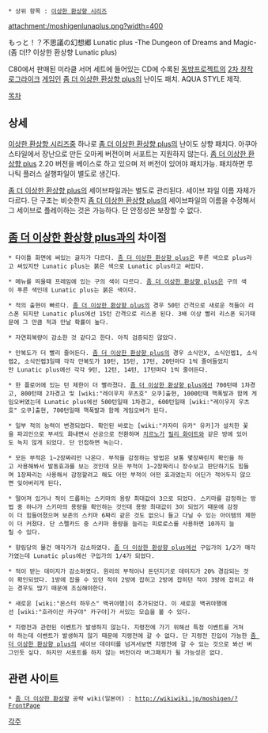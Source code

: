  * 상위 항목 : [[이상한 환상향 시리즈]]

attachment:/moshigenlunaplus.png?width=400

もっと！？不思議の幻想郷 Lunatic plus -The Dungeon of Dreams and Magic- (좀 더!? 이상한 환상향 Lunatic plus)

C80에서 판매된 미라클 서머 세트에 들어있는 CD에 수록된 [[동방프로젝트]]의 [[2차 창작]] [[로그라이크]] [[게임]]인 [[좀 더 이상한 환상향 plus]]의 난이도 패치. AQUA STYLE 제작. 

[[목차]]
== 상세 ==

[[이상한 환상향 시리즈]]중 하나로 [[좀 더 이상한 환상향 plus]]의 난이도 상향 패치다. 아쿠아 스타일에서 장난으로 만든 오마케 버전이며 서포트는 지원하지 않는다. [[좀 더 이상한 환상향 plus]] 2.20 버전을 베이스로 하고 있으며 저 버전이 있어야 패치가능. 패치하면 루나틱 플러스 실행파일이 별도로 생긴다.

[[좀 더 이상한 환상향 plus]]의 세이브파일과는 별도로 관리된다. 세이브 파일 이름 자체가 다르다. 단 구조는 비슷한지 [[좀 더 이상한 환상향 plus]]의 세이브파일의 이름을 수정해서 그 세이브로 플레이하는 것은 가능하다. 단 안정성은 보장할 수 없다.

== [[좀 더 이상한 환상향 plus]]과의 차이점 ==
 * 타이틀 화면에 써있는 글자가 다르다. [[좀 더 이상한 환상향 plus]]은 푸른 색으로 plus라고 써있지만 Lunatic plus는 붉은 색으로 Lunatic plus라고 써있다.

 * 메뉴를 띄울때 프레임에 있는 구의 색이 다르다. [[좀 더 이상한 환상향 plus]]은 구의 색이 푸른 색인데 Lunatic plus는 붉은 색이다.

 * 적의 출현이 빠르다. [[좀 더 이상한 환상향 plus]]의 경우 50턴 간격으로 새로운 적들이 리스폰 되지만 Lunatic plus에선 15턴 간격으로 리스폰 된다. 3배 이상 빨리 리스폰 되기때문에 그 만큼 적과 만날 확률이 높다.

 * 자연회복량이 감소한 것 같다고 한다. 아직 검증되진 않았다.

 * 만복도가 더 빨리 줄어든다. [[좀 더 이상한 환상향 plus]]의 경우 소식인X, 소식인렙1, 소식렙2, 소식인렙3일때 각각 만복도가 10턴, 15턴, 17턴, 20턴마다 1씩 줄어들었지만 Lunatic plus에선 각각 9턴, 12턴, 14턴, 17턴마다 1씩 줄어든다.

 * 한 플로어에 있는 턴 제한이 더 빨라졌다. [[좀 더 이상한 환상향 plus]]에선 700턴때 1차경고, 800턴때 2차경고 및 [wiki:"레이우지 우츠호" 오쿠]출현, 1000턴때 핵폭발과 함께 게임오버였는데 Lunatic plus에선 500턴일때 1차경고, 600턴일때 [wiki:"레이우지 우츠호" 오쿠]출현, 700턴일때 핵폭발과 함께 게임오버가 된다.

 * 일부 적의 능력이 변경되었다. 확인된 바로는 [wiki:"카자미 유카" 유카]가 설치한 꽃을 파괴인으로 부셔도 화내면서 선공으로 전환하며 [[치르노]]가 [[릴리 화이트]]와 같은 방에 있어도 녹지 않게 되었다. 단 인접하면 녹는다.

 * 모든 부적은 1~2장짜리만 나온다. 부적을 감정하는 방법은 보통 몇장짜린지 확인을 하고 사용해봐서 발동효과를 보는 것인데 모든 부적이 1~2장짜리니 장수보고 판단하기도 힘들며 1장짜리는 사용해서 감정할려고 해도 어떤 부적이 어떤 효과였는지 어딘가 적어두지 않으면 잊어버리게 된다.

 * 떨어져 있거나 적이 드롭하는 스키마의 용량 최대값이 3으로 되었다. 스키마를 감정하는 방법 중 하나가 스키마의 용량을 확인하는 것인데 용량 최대값이 3이 되었기 때문에 감정이 더 힘들어졌으며 보존의 스키마 6짜리 같은 것도 없으니 들고 다닐 수 있는 아이템의 제한이 더 커졌다. 단 스펠카드 중 스키마 용량을 늘리는 피로로스를 사용하면 10까지 늘릴 수 있다.

 * 향림당의 물건 매각가가 감소하였다. [[좀 더 이상한 환상향 plus]]에선 구입가의 1/2가 매각가였는데 Lunatic plus에선 구입가의 1/4가 되었다.

 * 적이 받는 데미지가 감소하였다. 원리의 부적이나 돈던지기로 데미지가 20% 경감되는 것이 확인되었다. 1방에 잡을 수 있던 적이 2방에 잡히고 2방에 잡히던 적이 3방에 잡히고 하는 경우도 많기 때문에 조심해야한다.

 * 새로운 [wiki:"몬스터 하우스" 백귀야행]이 추가되었다. 이 새로운 백귀야행에선 [wiki:"호라이산 카구야" 카구야]가 서있는 모습을 볼 수 있다.

 * 지령전과 관련된 이벤트가 발생하지 않는다. 지령전에 가기 위해선 특정 이벤트를 거쳐야 하는데 이벤트가 발생하지 않기 때문에 지령전에 갈 수 없다. 단 지령전 진입이 가능한 [[좀 더 이상한 환상향 plus]]의 세이브 데이터를 넘겨서보면 지령전에 갈 수 있는 것으로 봐선 버그인듯 싶다. 하지만 서포트를 하지 않는 버전이라 버그패치가 될 가능성은 없다.

== 관련 사이트 ==
 * [[좀 더 이상한 환상향]] 공략 wiki(일본어) : http://wikiwiki.jp/moshigen/?FrontPage

[[각주]]
